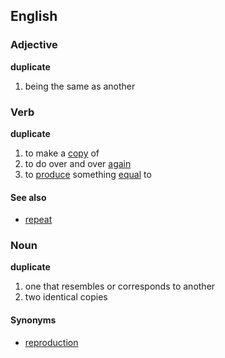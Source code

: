 ==English==
===Adjective===
'''duplicate'''

#being the same as another

===Verb===
'''duplicate'''

#to make a [[copy]] of
#to do over and over [[again]]
#to [[produce]] something [[equal]] to

====See also====
*[[repeat]]

===Noun===
'''duplicate'''

#one that resembles or corresponds to another
#two identical copies

====Synonyms====
*[[reproduction]]